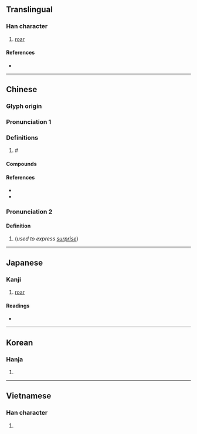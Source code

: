 {{character info/new}}
==Translingual==

===Han character===
{{Han char|rn=30|rad=口|as=14|sn=17|four=64047|canj=RTOE|ids=⿰口蒦}}

# [[roar]]

====References====
* {{Han ref|kx=0211.300|dkj=04452|dj=0434.240|hdz=10688.080|uh=5684|ud=22148|bh=ECC4|bd=60612}}

----

==Chinese==
{{zh-forms}}

===Glyph origin===
{{Han etym}}

===Pronunciation 1===
{{zh-pron
|m=ǒ
|c=waak6,o2,wok6
|mc=y
|oc=y
|cat=
}}
{{zh-attn-split}}

===Definitions===
{{zh-hanzi}}

# # {{n-g|Used to express [[realization]] or [[doubt]]:}}

====Compounds====
{{zh-der|喔嚄|呦嚄說|嚄嚄|嚄唶}}

====References====
* {{R:twedu|B00454}}
* {{R:yue:mfccd}}

=== Pronunciation 2 ===
{{zh-pron
|m=huō,huò
|c=
|mc=y
|oc=y
|cat=
}}

==== Definition ====
# (''used to express [[surprise]]'')
----

==Japanese==

===Kanji===
{{ja-kanji|grade=|rs=口14}}

# [[roar]]

====Readings====
* {{ja-readings|on=かく, わく}}

----

==Korean==

===Hanja===
{{ko-hanja|hangeul=획|rv=hoek|mr=hoek}}

# {{defn|lang=ko|sort=口14}}

----

==Vietnamese==

===Han character===
{{vi-hantu|[[quác]]|rs=口14}}

# {{defn|lang=vi|sort=口14}}